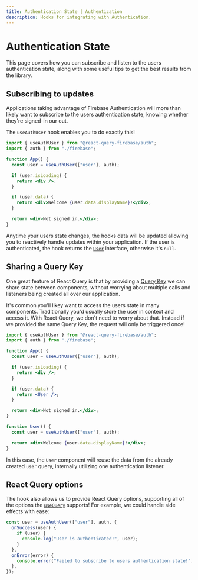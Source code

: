 ```yaml
---
title: Authentication State | Authentication
description: Hooks for integrating with Authentication.
---
```


# Authentication State

This page covers how you can subscribe and listen to the users authentication state, along with some
useful tips to get the best results from the library.

## Subscribing to updates

Applications taking advantage of Firebase Authentication will more than likely want to subscribe to
the users authentication state, knowing whether they're signed-in our out.

The `useAuthUser` hook enables you to do exactly this!

```jsx
import { useAuthUser } from "@react-query-firebase/auth";
import { auth } from "./firebase";

function App() {
  const user = useAuthUser(["user"], auth);

  if (user.isLoading) {
    return <div />;
  }

  if (user.data) {
    return <div>Welcome {user.data.displayName}!</div>;
  }

  return <div>Not signed in.</div>;
}
```

Anytime your users state changes, the hooks data will be updated allowing you to reactively handle updates
within your application. If the user is authenticated, the hook returns the
[`User`](https://firebase.google.com/docs/reference/js/auth.user) interface, otherwise it's `null`.

## Sharing a Query Key

One great feature of React Query is that by providing a [Query Key](https://react-query.tanstack.com/guides/query-keys)
we can share state between components, without worrying about multiple calls and listeners being created all over
our application.

It's common you'll likey want to access the users state in many components. Traditionally you'd usually store the
user in context and access it. With React Query, we don't need to worry about that. Instead if we provided the same
Query Key, the request will only be triggered once!

```jsx
import { useAuthUser } from "@react-query-firebase/auth";
import { auth } from "./firebase";

function App() {
  const user = useAuthUser(["user"], auth);

  if (user.isLoading) {
    return <div />;
  }

  if (user.data) {
    return <User />;
  }

  return <div>Not signed in.</div>;
}

function User() {
  const user = useAuthUser(["user"], auth);

  return <div>Welcome {user.data.displayName}!</div>;
}
```

In this case, the `User` component will reuse the data from the already created `user` query, internally
utilizing one authentication listener.

## React Query options

The hook also allows us to provide React Query options, supporting all of the options the
[`useQuery`](https://react-query.tanstack.com/reference/useQuery) supports! For example, we could handle
side effects with ease:

```jsx
const user = useAuthUser(["user"], auth, {
  onSuccess(user) {
    if (user) {
      console.log("User is authenticated!", user);
    }
  },
  onError(error) {
    console.error("Failed to subscribe to users authentication state!");
  },
});
```
